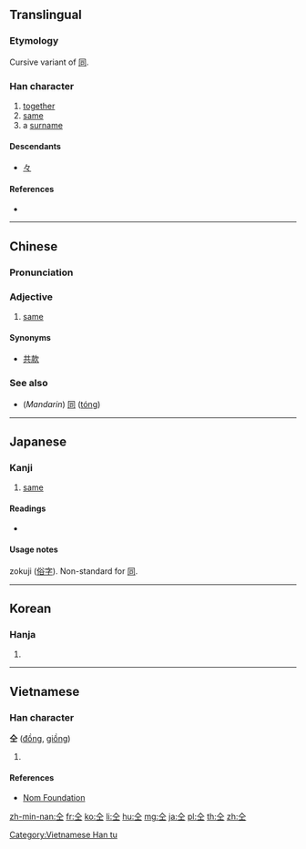 {{also|同|㒰}}
==Translingual==

===Etymology===
Cursive variant of [[同]].

===Han character===
{{Han char|rn=9|rad=人|as=03|sn=5|four=80101|canj=OM,XOM|ids=⿱人工}}

# [[together]]
# [[same]]
# a [[surname]]

====Descendants====
* [[々]]

====References====
* {{Han ref|kx=0093.030|dkj=00378|dj=0196.070|hdz=10111.020|uh=4EDD|ud=20189|bh=C969|bd=51561}}

----

==Chinese==
{{zh-forms}}

===Pronunciation===
{{zh-pron
|m=tóng
|c=tung4
|h=
|mn=
|w=
|mc=y
|oc=y
|ma=
|cat=adv,pn
}}

===Adjective===
{{zh-adj|t}}

# [[same]]

====Synonyms====
* [[共款]]

===See also===
* (''Mandarin'') [[同]] ([[tóng]])

----

==Japanese==
{{ja-see-also|同}}

===Kanji===
{{ja-kanji|grade=uc|rs=人03}}

# [[same]]

====Readings====
* {{ja-readings|on=[[どう]] (dō)|kun=[[おなじ]] (onaji)}}

====Usage notes====
zokuji ([[俗字]]). Non-standard for [[同]].

----

==Korean==

===Hanja===
{{ko-hanja|hangeul=동|rv=dong|mr=tong}}

# {{defn|lang=ko|sort=人03}}

----

==Vietnamese==

===Han character===
'''仝''' ([[đồng]], [[giồng]])

# {{defn|lang=vi}}

====References====
* [http://nomfoundation.org/common/nom_details.php?codepoint=4edd Nom Foundation]

[[Category:Vietnamese Han tu]]

[[zh-min-nan:仝]]
[[fr:仝]]
[[ko:仝]]
[[li:仝]]
[[hu:仝]]
[[mg:仝]]
[[ja:仝]]
[[pl:仝]]
[[th:仝]]
[[zh:仝]]